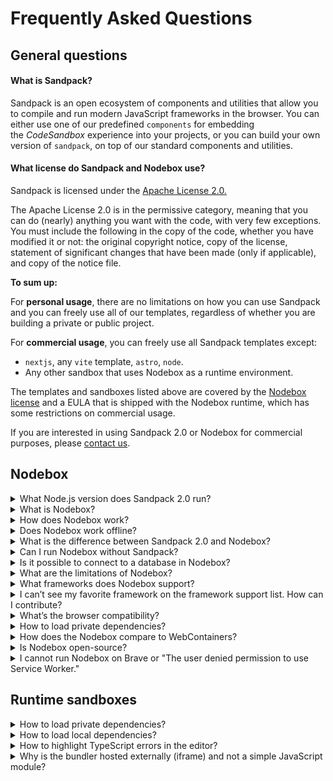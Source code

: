 
# Frequently Asked Questions

## General questions

#### What is Sandpack?

Sandpack is an open ecosystem of components and utilities that allow you to compile and run modern JavaScript frameworks in the browser. You can either use one of our predefined `components` for embedding the *CodeSandbox* experience into your projects, or you can build your own version of `sandpack`, on top of our standard components and utilities.


#### What license do Sandpack and Nodebox use? 

Sandpack is licensed under the [Apache License 2.0.](https://github.com/codesandbox/sandpack/blob/main/LICENSE)

The Apache License 2.0 is in the permissive category, meaning that you can do (nearly) anything you want with the code, with very few exceptions. You must include the following in the copy of the code, whether you have modified it or not: the original copyright notice, copy of the license, statement of significant changes that have been made (only if applicable), and copy of the notice file.

**To sum up:**

For **personal usage**, there are no limitations on how you can use Sandpack and you can freely use all of our templates, regardless of whether you are building a private or public project.

For **commercial usage**, you can freely use all Sandpack templates except:

- `nextjs`, any `vite` template, `astro`, `node`.
- Any other sandbox that uses Nodebox as a runtime environment.

The templates and sandboxes listed above are covered by the [Nodebox license](https://github.com/codesandbox/nodebox-runtime/blob/main/packages/nodebox/LICENSE) and a EULA that is shipped with the Nodebox runtime, which has some restrictions on commercial usage.

If you are interested in using Sandpack 2.0 or Nodebox for commercial purposes, please [contact us](mailto:support@codesandbox.io).

## Nodebox
  
<details>
  <summary>What Node.js version does Sandpack 2.0 run?</summary>

  We are aiming for compatibility with the last version. Currently, this would be Node.js@18 (experimental features might be missing).
</details>

<details>
  <summary>What is Nodebox?</summary>
  Nodebox is a runtime for executing Node.js code in the browser. Sandpack 2.0 uses Nodebox to run server-side examples directly in the browser. For example, you can run a Vite template such as React and Vue directly on your website.
  
  For further details about Nodebox, check the [announcement post](https://codesandbox.io/post/announcing-sandpack-2) on the CodeSandbox blog.
</details>

<details>
  <summary>How does Nodebox work?</summary>

  Nodebox establishes a worker that contains an environment capable of running Node.js code. This is achieved by polyfilling some of the Node.js standard APIs, like `fs` and `net`, which guarantees Node.js compatibility but not complete feature parity.
</details>

<details>
  <summary>Does Nodebox work offline?</summary>

  Starting Nodebox requires a network connection to download all the node modules from the sandpack cdn `https://sandpack-cdn-v2.codesandbox.io` and load the preview domain for each port `https://id-port.nodebox.codesandbox.io`, once the previews have loaded Nodebox will work entirely offline.
</details>

<details>
  <summary>What is the difference between Sandpack 2.0 and Nodebox?</summary>
    
  Nodebox is a runtime that runs Node.js in the browser, developed by the CodeSandbox team and introduced with Sandpack 2.0. While it is one of the core building blocks of Sandpack 2.0, Nodebox can be used standalone, as explained in the next topic.
    
  Still, it is expected that the development of Nodebox will be intertwined with that of Sandpack.
</details>

<details>
  <summary>Can I run Nodebox without Sandpack?</summary>
    
  Yes, we made Nodebox available as a standalone package on npm. So you can find all details about installing and using it on the GitHub repository.
</details>

<details>
  <summary>Is it possible to connect to a database in Nodebox?</summary>
  
  No. Nodebox is currently unable to connect to any external databases. However, serverless databases (Supabase, DynamoDB, Google Cloud Datastore, for example) can still be used normally since these options rely on standard REST APIs.

  Still, we are currently exploring other alternatives for standard databases, like microVMs, which still need to be integrated into Sandpack.
</details>

<details>
  <summary>What are the limitations of Nodebox?</summary>
  
  - Native node modules (Prisma, SWC, Sodium-native) will only work if they also release a WebAssembly version; we don't support napi modules because of browser limitations.
  - Anything requiring native sockets; this will mainly be databases (Postgres, MongoDB, MySQL, ...).
  - Large projects and monorepos are not optimally supported.
</details>

<details>
  <summary>What frameworks does Nodebox support?</summary>
    
  At this moment, we support most of the frameworks based on Vite 4:
      
  - React
  - Vue
  - Preact
  - Svelte
      
  And other frameworks, such as:
      
  - Next.js
  - Astro
  - Vuepress
  - Express.js
      
  If you don't find your favorite framework, feel free to reach out to us through a GitHub issue, and then we can add it to the internal roadmap, among other frameworks.
</details>

<details>
  <summary>I can’t see my favorite framework on the framework support list. How can I contribute?</summary>
    
  If you are still looking for your favorite framework, feel free to reach out to us through a GitHub issue, and then we can add it to the internal roadmap, among other frameworks.
</details>

<details>
  <summary>What’s the browser compatibility?</summary>
    
  Nodebox aims for maximum browser compatibility. Although some issues might be expected on old browser versions, Nodebox runs without any problems on the latest version of WebKit (Safari, and any iOS browser), Blink (Microsoft Edge, Brave, and Chrome), and Gecko (Firefox) based browsers.

  If you find any issues, please don't hesitate to contact us.
</details>

<details>
  <summary>How to load private dependencies?</summary>
  
  This feature is currently under development. Although we can't make any promises about when we're going to launch this feature, this is a high priority for the team to make it available for everyone.
</details>

<details>
  <summary>How does the Nodebox compare to WebContainers?</summary>
    
  While both Nodebox and WebContainers allow running Node.js on the browser, they have several fundamental differences:

  - Nodebox runs on any browser because it was built from the ground up with cross-browser support in mind, avoiding modern features like `SharedArrayBuffer`.
  - Nodebox does not have an install/setup step, making it faster to boot up. It installs `node_modules` in the background.
  - Nodebox uses an internal dependency manager that is fine-tuned to deliver optimal initial load time by utilizing dependency caching via [Sandpack CDN](https://github.com/codesandbox/sandpack-cdn).
  - Nodebox tends to use slightly more memory when multiple processes/workers are involved. Unfortunately, this is a trade-off for cross-browser support as the only way to optimize this is by using SharedArrayBuffers.
  - Nodebox does not support synchronous cross-process communication as this would require Atomics and SharedArrayBuffers.
  - Nodebox does not emulate Node.js's event loop, resulting in processes needing to be exited manually using `process.exit()` or by stopping the shell.
  - Nodebox is not feature complete yet, some API's are still missing: `async_hooks`, `vm`, `worker_threads` and probably some more.
</details>

<details>
  <summary>Is Nodebox open-source?</summary>
  While unfortunately we are not open-sourcing Nodebox for a variety of reasons, some of which are outside of our control, we believe this technology may be the future of improved DX. So, we will continue to explore whether we can open-source it in the future.
</details>

<details>
  <summary>I cannot run Nodebox on Brave or "The user denied permission to use Service Worker."</summary>

  Brave has a few additional restrictions you need manually to disable to make the Service Worker available. 
  - Go to `brave://settings/cookies`
  - Click on "Add" to insert one more option under "Sites that can always use cookies"
  - Add the URL of the page where you're trying to access the Sandpack or Nodebox playground. 
</details>

## Runtime sandboxes

<details>
  <summary>How to load private dependencies?</summary>

Read the following [guide](/guides/private-packages).
</details>

<details>
  <summary>How to load local dependencies?</summary>

Currently, Sandpack doesn’t have a way to consume local dependencies, because the bundler host is shared with all Sandpack consumers' apps. However, you can pass local dependencies just like a regular file or using the external resource API:

<CodeBlock stack>
{`import { Sandpack } from "@codesandbox/sandpack-react";

  return (
    <Sandpack
      files={{
        "/App.js": \`import { hello } from "fake-library";

\`,
        "/node_modules/fake-library/package.json": JSON.stringify({
  name: "fake-library",
  main: "./index.js",
}),
        "/node_modules/fake-library/index.js": \`module.exports = {
  hello: (name) => "Hello " + name
}\`,
      }}
      template="react"
    />
  )
}`}
</CodeBlock>
</details>

<details>
  <summary>How to highlight TypeScript errors in the editor?</summary>

Currently, Sandpack doesn't officially support any kind of language server to provide a way to highlight errors in the `SandpackCodeEditor`. However, there is an [active discussion](https://github.com/codesandbox/sandpack/discussions/237) on how to make it work, with some examples and CodeMirror documentation references on how to implement it.
</details>

<details>
  <summary>Why is the bundler hosted externally (iframe) and not a simple JavaScript module?</summary>

There are a few reasons for hosting the bundler like this, as opposed to having it exported as library code. See further details in our [client documentation](/advanced-usage/client#why).
</details>
